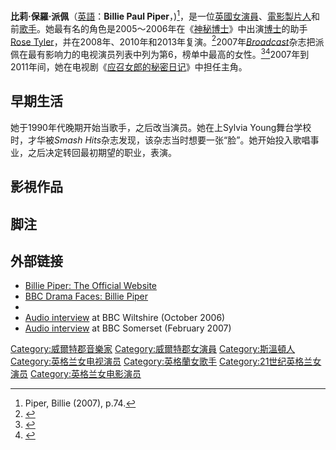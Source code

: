 {{Link style|time=2015-12-11T07:36:55+00:00}}
{{noteTA
|G1=Show
|G2=TV
|T=zh-tw:比莉·派柏;zh-cn:比莉·派佩;
|1=zh-tw:比莉·派柏;zh-cn:比莉·派佩;
}}
{{request translation|en}}
{{Infobox person
| name         = Billie Piper
| image        = Billie Piper 2016 (cropped).jpg
| image_size   = 
| caption      =  2016年的 Billie
| birth_name   = Lianne Piper
| birth_date   = {{Birth date and age|df=yes|1982|9|22}}
| birth_place  = {{UK}}[[威尔特郡|威尔特郡]][[斯溫頓|斯溫頓]]
| occupation   = [[演员|演员]]、[[歌手|歌手]]、[[電影製片人|電影製片人]]
| years_active = 1998–2001 (唱歌)<br>2003–present (表演)
| spouse       = [[:en:Chris_Evans_(presenter)|Chris Evans]]<br>(2001–2007, 离异)<br>[[:en:Laurence_Fox|Laurence Fox]]<br>(2007–2016, 离异) 
| children     = Winston Fox（出生于2008年）<br>Eugene Pip Fox（出生于2012年）<br>Tallulah Lloyd（出生于2019年）
}}
'''比莉·保羅·派佩'''（[[英語|英語]]：'''Billie Paul Piper'''，{{bd|1982年|9月22日}})<ref>Piper, Billie (2007), p.74.</ref>，是一位[[英國|英國]][[女演員|女演員]]、[[電影製片人|電影製片人]]和前[[歌手|歌手]]。她最有名的角色是2005～2006年在《[[神秘博士|神秘博士]]》中出演[[博士_(异世奇人)|博士]]的助手[[:en:Rose_Tyler|Rose Tyler]]，并在2008年、2010年和2013年复演。<ref name=autogenerated1>{{cite news|url=http://news.bbc.co.uk/1/hi/entertainment/7114699.stm|title=Billie Piper to return to Doctor Who|publisher=[[:en:BBC_News_Online|BBC News Online]]|date=27 November 2007|accessdate=2007-11-27|archive-date=2009-03-27|archive-url=https://web.archive.org/web/20090327033058/http://news.bbc.co.uk/1/hi/entertainment/7114699.stm|dead-url=no}}</ref>2007年''[[:en:Broadcast_(magazine)|Broadcast]]''杂志把派佩在最有影响力的电视演员列表中列为第6，榜单中最高的女性。<ref>{{cite news |title=Hot 100: Talent |url=http://www.broadcastnow.co.uk/news/people/2007/12/hot_100_talent.html |work=[[:en:Broadcast_(magazine)|Broadcast]] |date=18 December 2007 |accessdate=2007-12-22 |format=free registration required |archive-date=2009-02-05 |archive-url=https://web.archive.org/web/20090205160021/http://www.broadcastnow.co.uk/news/people/2007/12/hot_100_talent.html |dead-url=no }}</ref><ref name="DR-uk">{{cite news |title=Ross Tops Tv Talent |url=http://www.dailyrecord.co.uk/news/newsfeed/2007/12/21/ross-tops-tv-talent-86908-20261404/ |archiveurl=https://web.archive.org/web/20080110214046/http://www.dailyrecord.co.uk/news/newsfeed/2007/12/21/ross-tops-tv-talent-86908-20261404/ |archivedate=2008年1月10日 |work=[[:en:Daily_Record_(Scotland)|Daily Record]] |date=21 December 2007 |accessdate=2007-12-22 |deadurl=yes }}</ref>2007年到2011年间，她在电视剧《[[应召女郎的秘密日记|应召女郎的秘密日记]]》中担任主角。

==早期生活==
她于1990年代晚期开始当歌手，之后改当演员。她在上Sylvia Young舞台学校时，才华被''Smash Hits''杂志发现，该杂志当时想要一张“脸”。她开始投入歌唱事业，之后决定转回最初期望的职业，表演。

==影視作品==

== 脚注 ==

{{Reflist
| colwidth =30em
| refs =
}}

==外部链接==
{{Commons category|Billie Piper}}
{{wikiquote|en:Billie Piper}}
* [http://www.billiepiperofficial.com/ Billie Piper: The Official Website] {{Wayback|url=http://www.billiepiperofficial.com/ |date=20140220080559 }}
* [http://www.bbc.co.uk/drama/faces/billie_piper.shtml BBC Drama Faces: Billie Piper] {{Wayback|url=http://www.bbc.co.uk/drama/faces/billie_piper.shtml |date=20051228054234 }}
* {{IMDb name|0684877}}
* [http://www.bbc.co.uk/wiltshire/content/articles/2006/10/24/billie_piper_in_swindon_feature.shtml Audio interview] {{Wayback|url=http://www.bbc.co.uk/wiltshire/content/articles/2006/10/24/billie_piper_in_swindon_feature.shtml |date=20120730083313 }} at BBC Wiltshire (October 2006)
* [http://www.bbc.co.uk/somerset/content/articles/2007/02/06/billie_piper_treats_interview_feature.shtml Audio interview] {{Wayback|url=http://www.bbc.co.uk/somerset/content/articles/2007/02/06/billie_piper_treats_interview_feature.shtml |date=20121107032707 }} at BBC Somerset (February 2007)

{{Authority control}}
{{DEFAULTSORT: Piper, Billie}}
[[Category:威爾特郡音樂家|Category:威爾特郡音樂家]]
[[Category:威爾特郡女演員|Category:威爾特郡女演員]]
[[Category:斯溫頓人|Category:斯溫頓人]]
[[Category:英格兰女电视演员|Category:英格兰女电视演员]]
[[Category:英格蘭女歌手|Category:英格蘭女歌手]]
[[Category:21世纪英格兰女演员|Category:21世纪英格兰女演员]]
[[Category:英格兰女电影演员|Category:英格兰女电影演员]]